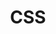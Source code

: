 ---
id: '1ce98397-f7fa-807c-94d2-c98ec49d1b04'
title: 'CSS'
folder: 'CSS'
folder_color: 'blue'
profesor(s): 'Fernández Gálvez, Ecmias Eduardo'
tags:
  - CSS
banner: '/blog/series/1ce98397-f7fa-807c-94d2-c98ec49d1b04/banner.webp'
thumb: '/blog/series/1ce98397-f7fa-807c-94d2-c98ec49d1b04/thumb.webp'
image_width: 50
image_height: 31
image_hash: 'UFLzsl5S9H~U59EgIVxuw0oxxZtR0M-oxaE2'
image_blur: 'radial-gradient(at 0 0,#999d98,#00000000 50%),radial-gradient(at 33% 0,#888c86,#00000000 50%),radial-gradient(at 67% 0,#aba798,#00000000 50%),radial-gradient(at 100% 0,#b5a699,#00000000 50%),radial-gradient(at 0 50%,#b4b4a0,#00000000 50%),radial-gradient(at 33% 50%,#a1a797,#00000000 50%),radial-gradient(at 67% 50%,#d4cbaf,#00000000 50%),radial-gradient(at 100% 50%,#e2d1b2,#00000000 50%),radial-gradient(at 0 100%,#b0a896,#00000000 50%),radial-gradient(at 33% 100%,#aaa696,#00000000 50%),radial-gradient(at 67% 100%,#b7b198,#00000000 50%),radial-gradient(at 100% 100%,#b8ae94,#00000000 50%)'
created_time: '2025-04-07T23:56:00.000Z'
last_edited_time: '2025-05-05T00:13:00.000Z'
---